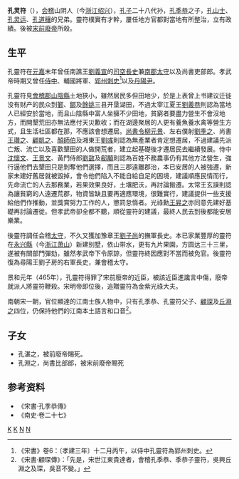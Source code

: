
'''孔灵符'''（{{bd|？||465年||}}），[[会稽|会稽]]山阴人（今[[浙江|浙江]][[绍兴|绍兴]]），[[孔子|孔子]]二十八代孙，[[孔季恭|孔季恭]]之子，[[孔山士|孔山士]]、[[孔灵运|孔灵运]]、[[孔道穰|孔道穰]]的兄弟。靈符樸實有才幹，屢任地方官都對當地有所整治，立有政績。後被[[宋前廢帝|宋前廢帝]]所殺。

== 生平 ==
孔靈符在[[元嘉_(劉宋)|元嘉]]末年曾任南譙王[[劉義宣|劉義宣]]的[[司空|司空]][[長史|長史]]兼[[南郡|南郡]][[太守|太守]]以及尚書吏部郎。孝武帝時期又曾任[[侍中|侍中]]、輔國將軍、[[郢州_(劉宋)|郢州]][[刺史|刺史]]<ref>《宋書》卷6：〔孝建三年〕十二月丙午，以侍中孔靈符為郢州刺史。</ref>以及[[丹陽尹|丹陽尹]]。

孔靈符見[[會稽郡|會稽郡]][[山陰縣|山陰縣]]土地狹小，雖然居民多但田地少，於是上表曾上书建议迁徙没有财产的民众到[[鄞縣|鄞]]、[[鄮縣|鄮]]及[[餘姚縣|餘姚]]三县开垦湖田，不過太宰江夏王[[劉義恭|劉義恭]]則認為當地人已經安於當地，而且山陰縣中富人坐擁不少田地，貧窮者要盡力營生不會沒地方，而開墾荒田亦無法應付天災歉收；而在湖邊聚居的人更有養魚養水禽等營生方式，且生活社區都在那，不應該會想遷居。[[尚書令|尚書令]][[柳元景|柳元景]]、左右僕射[[劉季之|劉季之]]、尚書[[王瓚之|王瓚之]]、[[顧凱之|顧凱之]]、[[顏師伯|顏師伯]]及湘東王[[宋明帝|劉彧]]則認為無產業者肯定想遷居，不過建議先派亡叛、流亡以及喜歡墾田的人做開荒者，建立起基礎後才遷居民去繼續發展。侍中[[沈懷文|沈懷文]]、[[王景文|王景文]]、黃門侍郎[[劉敳|劉敳]]及[[郗顒|郗顒]]則認為百姓不務農事仍有其他方法營生，強行逼他們去墾田只是剝奪他們選擇，而且三郡遠離郡治，本已安居的人被強遷，新家未建好舊居就被毀掉，會令他們陷入不能自給自足的困境，建議順應民情而行，先命流亡的人去那務業，若果效果良好，土壤肥沃，再討論搬遷。太常王玄謨則認為讓貧窮的人遠遷荒郡，物資皆缺且要再適應環境，很難實行，建議提供一些支援給他們作推動，並獎賞努力工作的人，懲罰怠惰者。光祿勳[[王昇之|王昇之]]亦同意先建好基礎再討論遷徙。但孝武帝卻全都不聽，順從靈符的建議，最終人民去到後都能安居樂業。

後靈符調任会稽[[太守|太守]]，不久又獲加豫章王[[劉子尚|劉子尚]]的撫軍長史。本已家業豐厚的靈符在[[永兴縣|永兴縣]]（今[[浙江|浙江]][[萧山|萧山]]）新建别墅，依山带水，更有九片果園，方圆达三十三里，遂被有關部門彈劾，雖然孝武帝下令原諒，但靈符終因應對不當而被免官。後靈符復為尋陽王劉子房的右軍長史，兼會稽太守。

景和元年（465年），孔靈符得罪了宋前廢帝的近臣，被該近臣進讒言中傷，廢帝就派人將靈符鞭殺。宋明帝即位後，追贈靈符為金紫光祿大夫。

南朝宋一朝，官位顯達的江南士族人物中，只有孔季恭、孔靈符父子、[[顧琛|顧琛]]及[[丘淵之|丘淵之]]四位，仍保持他們的江南本土語言和口音<ref>《宋書·顧琛傳》：「先是，宋世江東貴達者，會稽孔季恭、季恭子靈符，吳興丘淵之及琛，吳音不變。」</ref>。

== 子女 ==
*孔湛之，被前廢帝賜死。
*孔淵之，尚書比部郎，被宋前廢帝賜死

==参考资料==
*《宋書·孔季恭傳》
*《南史·卷二十七》
{{reflist}}

[[Category:劉宋政治人物|K]]
[[Category:南北朝被處決者|K]]
[[Category:孔子二十八代孙|N]]
[[Category:会稽孔氏|N]]